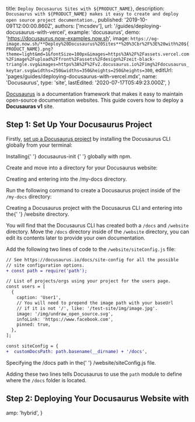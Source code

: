 
  title: `Deploy Docusaurus Sites with ${PRODUCT_NAME}`,
  description: `Docusaurus with ${PRODUCT_NAME} makes it easy to create and deploy open source project documentation.`,
  published: '2019-10-09T12:00:00.860Z',
  authors: ['mcsdev'],
  url: '/guides/deploying-docusaurus-with-vercel',
  example: 'docusaurus',
  demo: 'https://docusaurus.now-examples.now.sh',
  image: `https://og-image.now.sh/**Deploy%20Docusaurus%20Sites**%20%3Cbr%2F%3E%20with%20${PRODUCT_NAME}.png?theme=light&md=1&fontSize=100px&images=https%3A%2F%2Fassets.vercel.com%2Fimage%2Fupload%2Ffront%2Fassets%2Fdesign%2Fzeit-black-triangle.svg&images=https%3A%2F%2Fv2.docusaurus.io%2Fimg%2Fdocusaurus_keytar.svg&widths=250&widths=350&heights=250&heights=300`,
  editUrl: 'pages/guides/deploying-docusaurus-with-vercel.mdx',
  name: 'Docusaurus',
  type: 'site',
  lastEdited: '2020-07-17T05:49:23.000Z',
}

[Docusaurus](https://docusaurus.io/) is a documentation framework that makes it easy to maintain open-source documentation websites. This guide covers how to deploy a **Docusauras v1** site.


## Step 1: Set Up Your Docusaurus Project

Firstly, [set up a Docusaurus project](https://docusaurus.io/docs/en/tutorial-setup#install-the-docusaurus-init-command) by installing the Docusaurus CLI globally from your terminal:

<Snippet width="100%" dark text="npm i -g docusaurus-init" />
<Caption>
  Installing{' '}
  <Link href="https://docusaurus.io/docs/en/tutorial-setup#install-the-docusaurus-init-command">
    docusaurus-init
  </Link>{' '}
  globally with <Link href="https://www.npmjs.com/">npm</Link>.
</Caption>

Create and move into a directory for your Docusaurus website:

<Snippet width="100%" dark text="mkdir my-docs && cd my-docs" />
<Caption>
  Creating and entering into the <InlineCode>/my-docs</InlineCode> directory.
</Caption>

Run the following command to create a Docusaurus project inside of the `/my-docs` directory:

<Snippet width="100%" dark text="docusaurus-init && cd website" />
<Caption>
  Creating a Docusaurus project with the Docusaurus CLI and entering into the{' '}
  <InlineCode>/website</InlineCode> directory.
</Caption>

You will find that the Docusaurus CLI has created both a `/docs` and `/website` directory. Move the `/docs` directory inside of the `/website` directory, you can edit its contents later to provide your own documentation.

Add the following two lines of code to the `/website/siteConfig.js` file:

```diff
// See https://docusaurus.io/docs/site-config for all the possible
// site configuration options.
+ const path = require('path');

// List of projects/orgs using your project for the users page.
const users = [
  {
    caption: 'User1',
    // You will need to prepend the image path with your baseUrl
    // if it is not '/', like: '/test-site/img/image.jpg'.
    image: '/img/undraw_open_source.svg',
    infoLink: 'https://www.facebook.com',
    pinned: true,
  },
];

const siteConfig = {
+  customDocsPath: path.basename(__dirname) + '/docs',
```

<Caption>
  Specifying the <InlineCode>/docs</InlineCode> path in the{' '}
  <InlineCode>/website/siteConfig.js</InlineCode> file.
</Caption>

Adding these two lines tells Docusaurus to use the `path` module to define where the `/docs` folder is located.

## Step 2: Deploying Your Docusaurus Website with <NameWrapper name={PRODUCT_NAME} />

<DeploySection meta={meta} />


  amp: 'hybrid',
}
